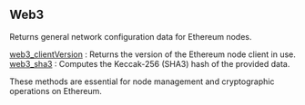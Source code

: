## Web3

Returns general network configuration data for Ethereum nodes.

[web3_clientVersion](/ethereum-api/web3/web3_clientVersion) : Returns the version of the Ethereum node client in use. \
[web3_sha3](/ethereum-api/web3/web3_sha3) : Computes the Keccak-256 (SHA3) hash of the provided data.

These methods are essential for node management and cryptographic operations on Ethereum.
